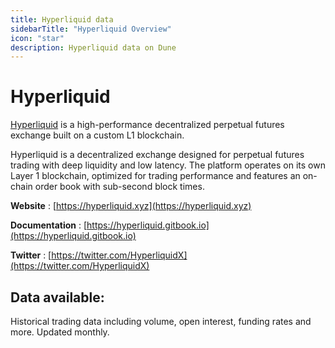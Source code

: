 ```yaml
---
title: Hyperliquid data
sidebarTitle: "Hyperliquid Overview"
icon: "star"
description: Hyperliquid data on Dune
---
```


# Hyperliquid

[Hyperliquid](https://hyperliquid.xyz) is a high-performance decentralized perpetual futures exchange built on a custom L1 blockchain.

Hyperliquid is a decentralized exchange designed for perpetual futures trading with deep liquidity and low latency. The platform operates on its own Layer 1 blockchain, optimized for trading performance and features an on-chain order book with sub-second block times.

**Website** : [https://hyperliquid.xyz](https://hyperliquid.xyz)

**Documentation** : [https://hyperliquid.gitbook.io](https://hyperliquid.gitbook.io)

**Twitter** : [https://twitter.com/HyperliquidX](https://twitter.com/HyperliquidX)


## Data available:

<CardGroup cols={2}>
  <Card title="Market Data" icon="chart-line" href="/data-catalog/community/hyperliquid/market-data">
    Historical trading data including volume, open interest, funding rates and more. Updated monthly.
  </Card>
</CardGroup>
